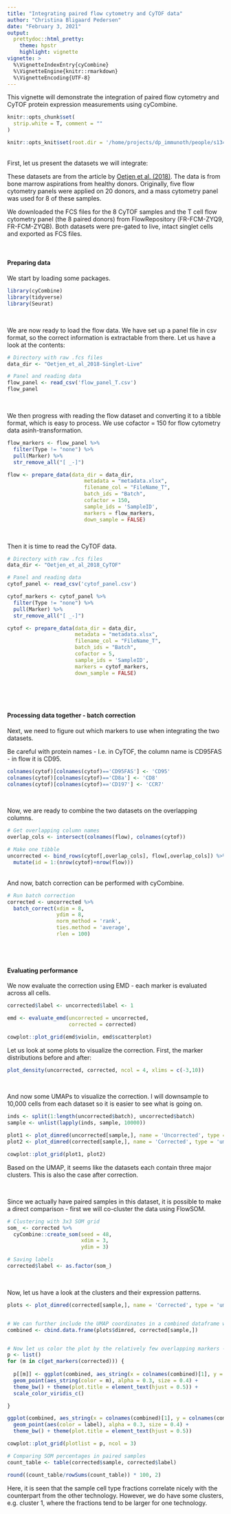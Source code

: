 ```yaml
---
title: "Integrating paired flow cytometry and CyTOF data"
author: "Christina Bligaard Pedersen"
date: "February 3, 2021"
output: 
  prettydoc::html_pretty:
    theme: hpstr
    highlight: vignette
vignette: >
  %\VignetteIndexEntry{cyCombine}
  %\VignetteEngine{knitr::rmarkdown}
  %\VignetteEncoding{UTF-8}
---
```



This vignette will demonstrate the integration of paired flow cytometry and CyTOF protein expression measurements using cyCombine.

```r
knitr::opts_chunk$set(
  strip.white = T, comment = ""
)

knitr::opts_knit$set(root.dir = '/home/projects/dp_immunoth/people/s134891/cycombine/flow_cytof/')

```


<br>
First, let us present the datasets we will integrate:

These datasets are from the article by [Oetjen et al. (2018)](https://doi.org/10.1172/jci.insight.124928). The data is from bone marrow aspirations from healthy donors. Originally, five flow cytometry panels were applied on 20 donors, and a mass cytometry panel was used for 8 of these samples.

We downloaded the FCS files for the 8 CyTOF samples and the T cell flow cytometry panel (the 8 paired donors) from FlowRepository (FR-FCM-ZYQ9, FR-FCM-ZYQB). Both datasets were pre-gated to live, intact singlet cells and exported as FCS files.

<br>

#### Preparing data

We start by loading some packages.

```r
library(cyCombine)
library(tidyverse)
library(Seurat)

```


<br>

We are now ready to load the flow data. We have set up a panel file in csv format, so the correct information is extractable from there. Let us have a look at the contents:

```r
# Directory with raw .fcs files
data_dir <- "Oetjen_et_al_2018-Singlet-Live"

# Panel and reading data
flow_panel <- read_csv('flow_panel_T.csv')
flow_panel
```

<br>

We then progress with reading the flow dataset and converting it to a tibble format, which is easy to process. We use cofactor = 150 for flow cytometry data asinh-transformation.


```r
flow_markers <- flow_panel %>% 
  filter(Type != "none") %>% 
  pull(Marker) %>% 
  str_remove_all("[ _-]")

flow <- prepare_data(data_dir = data_dir,
                         metadata = "metadata.xlsx",
                         filename_col = "FileName_T",
                         batch_ids = "Batch",
                         cofactor = 150,
                         sample_ids = 'SampleID',
                         markers = flow_markers,
                         down_sample = FALSE)

```


<br>

Then it is time to read the CyTOF data.

```r
# Directory with raw .fcs files
data_dir <- "Oetjen_et_al_2018_CyTOF"

# Panel and reading data
cytof_panel <- read_csv('cytof_panel.csv')

cytof_markers <- cytof_panel %>% 
  filter(Type != "none") %>% 
  pull(Marker) %>% 
  str_remove_all("[ _-]")

cytof <- prepare_data(data_dir = data_dir,
                      metadata = "metadata.xlsx",
                      filename_col = "FileName_T",
                      batch_ids = "Batch",
                      cofactor = 5,
                      sample_ids = 'SampleID',
                      markers = cytof_markers,
                      down_sample = FALSE)



```


<br><br>

#### Processing data together - batch correction

Next, we need to figure out which markers to use when integrating the two datasets. 

Be careful with protein names - I.e. in CyTOF, the column name is CD95FAS - in flow it is CD95.

```r
colnames(cytof)[colnames(cytof)=='CD95FAS'] <- 'CD95'
colnames(cytof)[colnames(cytof)=='CD8a'] <- 'CD8'
colnames(cytof)[colnames(cytof)=='CD197'] <- 'CCR7'

```

<br>

Now, we are ready to combine the two datasets on the overlapping columns.

```r
# Get overlapping column names
overlap_cols <- intersect(colnames(flow), colnames(cytof))

# Make one tibble
uncorrected <- bind_rows(cytof[,overlap_cols], flow[,overlap_cols]) %>%
  mutate(id = 1:(nrow(cytof)+nrow(flow)))

```

<br>
And now, batch correction can be performed with cyCombine.

```r
# Run batch correction
corrected <- uncorrected %>%
  batch_correct(xdim = 8,
                ydim = 8,
                norm_method = 'rank',
                ties.method = 'average',
                rlen = 100)

```

<br><br>

#### Evaluating performance

We now evaluate the correction using EMD - each marker is evaluated across all cells.

```r
corrected$label <- uncorrected$label <- 1

emd <- evaluate_emd(uncorrected = uncorrected,
                    corrected = corrected)

cowplot::plot_grid(emd$violin, emd$scatterplot)

```

Let us look at some plots to visualize the correction. First, the marker distributions before and after:

```r
plot_density(uncorrected, corrected, ncol = 4, xlims = c(-3,10))

```

<br>

And now some UMAPs to visualize the correction. I will downsample to 10,000 cells from each dataset so it is easier to see what is going on.

```r
inds <- split(1:length(uncorrected$batch), uncorrected$batch)
sample <- unlist(lapply(inds, sample, 10000))

plot1 <- plot_dimred(uncorrected[sample,], name = 'Uncorrected', type = 'umap')
plot2 <- plot_dimred(corrected[sample,], name = 'Corrected', type = 'umap')

cowplot::plot_grid(plot1, plot2)
```

Based on the UMAP, it seems like the datasets each contain three major clusters. This is also the case after correction.


<br>

Since we actually have paired samples in this dataset, it is possible to make a direct comparison - first we will co-cluster the data using FlowSOM.


```r
# Clustering with 3x3 SOM grid 
som_ <- corrected %>%
  cyCombine::create_som(seed = 48,
                        xdim = 3,
                        ydim = 3)

# Saving labels
corrected$label <- as.factor(som_)
```


<br> 

Now, let us have a look at the clusters and their expression patterns.

```r
plots <- plot_dimred(corrected[sample,], name = 'Corrected', type = 'umap', plot = 'CD3', return_coord = T)


# We can further include the UMAP coordinates in a combined dataframe with both imputed datasets. Again, we downsample to avoid too many cells cluttering the view (the same indeces are used as before)
combined <- cbind.data.frame(plots$dimred, corrected[sample,])


# Now let us color the plot by the relatively few overlapping markers - and the cluster labels
p <- list()
for (m in c(get_markers(corrected))) {
  
  p[[m]] <- ggplot(combined, aes_string(x = colnames(combined)[1], y = colnames(combined)[2])) +
  geom_point(aes_string(color = m), alpha = 0.3, size = 0.4) +
  theme_bw() + theme(plot.title = element_text(hjust = 0.5)) + 
  scale_color_viridis_c()

}

ggplot(combined, aes_string(x = colnames(combined)[1], y = colnames(combined)[2])) +
  geom_point(aes(color = label), alpha = 0.3, size = 0.4) +
  theme_bw() + theme(plot.title = element_text(hjust = 0.5))

```


```r
cowplot::plot_grid(plotlist = p, ncol = 3)

```




```r
# Comparing SOM percentages in paired samples
count_table <- table(corrected$sample, corrected$label)

round((count_table/rowSums(count_table)) * 100, 2)

```

Here, it is seen that the sample cell type fractions correlate nicely with the counterpart from the other technology. However, we do have some clusters, e.g. cluster 1, where the fractions tend to be larger for one technology.

<br>


